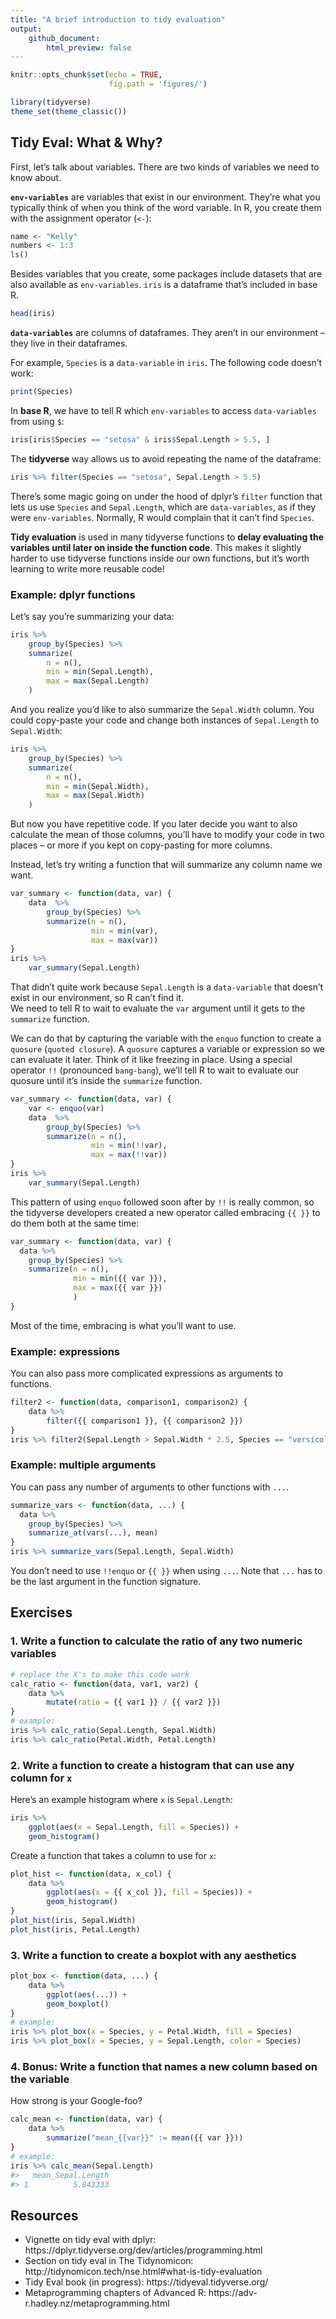 ```yaml
---
title: "A brief introduction to tidy evaluation"
output: 
    github_document:
        html_preview: false
---
```


```r
knitr::opts_chunk$set(echo = TRUE,
                      fig.path = 'figures/')
```
```r
library(tidyverse)
theme_set(theme_classic())
```

## Tidy Eval: What & Why?

First, let's talk about variables. There are two kinds of variables we need to know about.

**`env-variables`** are variables that exist in our environment.
They're what you typically think of when you think of the word variable.
In R, you create them with the assignment operator (`<-`):
```r
name <- "Kelly"
numbers <- 1:3
ls()
```

Besides variables that you create, some packages include datasets that are also
available as `env-variables`. `iris` is a dataframe that's included in base R.
```r
head(iris)
```

**`data-variables`** are columns of dataframes. 
They aren't in our environment -- they live in their dataframes.

For example, `Species` is a `data-variable` in `iris`. 
The following code doesn't work:
```r
print(Species)
```

In **base R**, we have to tell R which `env-variables` to access `data-variables` 
from using `$`:
```r
iris[iris$Species == "setosa" & iris$Sepal.Length > 5.5, ]
```

The **tidyverse** way allows us to avoid repeating the name of the dataframe:
```r
iris %>% filter(Species == "setosa", Sepal.Length > 5.5)
```

There's some magic going on under the hood of dplyr's `filter` function that 
lets us use `Species` and `Sepal.Length`, which are `data-variables`, 
as if they were `env-variables`.
Normally, R would complain that it can't find `Species`. 

**Tidy evaluation** is used in many tidyverse functions to
**delay evaluating the variables until later on inside the function code**.
This makes it slightly harder to use tidyverse functions inside our own functions,
but it's worth learning to write more reusable code!

### Example: dplyr functions

Let's say you're summarizing your data:
```r
iris %>%
    group_by(Species) %>%
    summarize(
        n = n(),
        min = min(Sepal.Length),
        max = max(Sepal.Length)
    )
```

And you realize you'd like to also summarize the `Sepal.Width` column.
You could copy-paste your code and change both instances of `Sepal.Length` to `Sepal.Width`:
```r
iris %>%
    group_by(Species) %>%
    summarize(
        n = n(),
        min = min(Sepal.Width),
        max = max(Sepal.Width)
    )
```

But now you have repetitive code. 
If you later decide you want to also calculate the mean of those columns,
you'll have to modify your code in two places -- 
or more if you kept on copy-pasting for more columns.

Instead, let's try writing a function that will summarize any column name we want.
```r
var_summary <- function(data, var) {
    data  %>%
        group_by(Species) %>%
        summarize(n = n(),
                  min = min(var),
                  max = max(var))
}
iris %>%
    var_summary(Sepal.Length)
```

That didn't quite work because `Sepal.Length` is a `data-variable` that doesn't
exist in our environment, so R can't find it.  
We need to tell R to wait to evaluate the `var` argument until it gets to the 
`summarize` function.

We can do that by capturing the variable with the `enquo` function to create a 
`quosure` (`quoted closure`). 
A `quosure` captures a variable or expression so we can evaluate it later. 
Think of it like freezing in place. 
Using a special operator `!!` (pronounced `bang-bang`), we'll tell R to wait to 
evaluate our quosure until it's inside the `summarize` function.
```r
var_summary <- function(data, var) {
    var <- enquo(var)
    data  %>%
        group_by(Species) %>%
        summarize(n = n(),
                  min = min(!!var),
                  max = max(!!var))
}
iris %>%
    var_summary(Sepal.Length)
```

This pattern of using `enquo` followed soon after by `!!` is really common, so 
the tidyverse developers created a new operator called embracing `{{ }}` 
to do them both at the same time:
```r
var_summary <- function(data, var) {
  data %>% 
    group_by(Species) %>%
    summarize(n = n(), 
              min = min({{ var }}), 
              max = max({{ var }})
              )
}
```

Most of the time, embracing is what you'll want to use.

### Example: expressions

You can also pass more complicated expressions as arguments to functions.

```r
filter2 <- function(data, comparison1, comparison2) {
    data %>% 
        filter({{ comparison1 }}, {{ comparison2 }})
}
iris %>% filter2(Sepal.Length > Sepal.Width * 2.5, Species == "versicolor")
```

### Example: multiple arguments

You can pass any number of arguments to other functions with `...`.
```r
summarize_vars <- function(data, ...) {
  data %>% 
    group_by(Species) %>%
    summarize_at(vars(...), mean)
}
iris %>% summarize_vars(Sepal.Length, Sepal.Width)
```

You don't need to use `!!enquo` or `{{ }}` when using `...`.
Note that `...` has to be the last argument in the function signature.

## Exercises

### 1. Write a function to calculate the ratio of any two numeric variables

```r
# replace the X's to make this code work
calc_ratio <- function(data, var1, var2) {
    data %>% 
        mutate(ratio = {{ var1 }} / {{ var2 }})
}
# example:
iris %>% calc_ratio(Sepal.Length, Sepal.Width)
iris %>% calc_ratio(Petal.Width, Petal.Length)
```

### 2. Write a function to create a histogram that can use any column for `x`

Here's an example histogram where `x` is `Sepal.Length`:
```r
iris %>% 
    ggplot(aes(x = Sepal.Length, fill = Species)) +
    geom_histogram()
```

Create a function that takes a column to use for `x`:
```r
plot_hist <- function(data, x_col) {
    data %>% 
        ggplot(aes(x = {{ x_col }}, fill = Species)) +
        geom_histogram()
}
plot_hist(iris, Sepal.Width)
plot_hist(iris, Petal.Length)
```

### 3. Write a function to create a boxplot with any aesthetics

```r
plot_box <- function(data, ...) {
    data %>% 
        ggplot(aes(...)) +
        geom_boxplot()
}
# example:
iris %>% plot_box(x = Species, y = Petal.Width, fill = Species)
iris %>% plot_box(x = Species, y = Sepal.Length, color = Species)
```

### 4. Bonus: Write a function that names a new column based on the variable

How strong is your Google-foo?
```r
calc_mean <- function(data, var) {
    data %>% 
        summarize("mean_{{var}}" := mean({{ var }}))
}
# example:
iris %>% calc_mean(Sepal.Length)
#>   mean_Sepal.Length
#> 1          5.843333
```


## Resources

- Vignette on tidy eval with dplyr: https://dplyr.tidyverse.org/dev/articles/programming.html
- Section on tidy eval in The Tidynomicon: http://tidynomicon.tech/nse.html#what-is-tidy-evaluation
- Tidy Eval book (in progress): https://tidyeval.tidyverse.org/
- Metaprogramming chapters of Advanced R: https://adv-r.hadley.nz/metaprogramming.html
